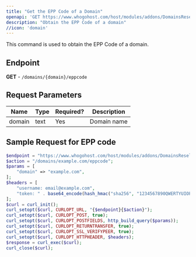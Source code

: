 ```yaml
---
title: "Get the EPP Code of a Domain"
openapi: 'GET https://www.whogohost.com/host/modules/addons/DomainsReseller/api/index.php'
description: "Obtain the EPP Code of a domain"
//icon: 'domain'
---
```


This command is used to obtain the EPP Code of a domain.

## Endpoint
**GET** - `/domains/{domain}/eppcode`

## Request Parameters

| Name   | Type | Required? | Description  |
|--------|------|-----------|--------------|
| domain | text | Yes       | Domain name  |

## Sample Request for EPP code

```php
$endpoint = "https://www.whogohost.com/host/modules/addons/DomainsReseller/api/index.php";
$action = "/domains/example.com/eppcode";
$params = [
    "domain" => "example.com",
];
$headers = [
    "username: email@example.com",
    "token: " . base64_encode(hash_hmac("sha256", "1234567890QWERTYUIOPASDFGHJKLZXCVBNM", "email@example.com:" . gmdate("y-m-d H")))
];
$curl = curl_init();
curl_setopt($curl, CURLOPT_URL, "{$endpoint}{$action}");
curl_setopt($curl, CURLOPT_POST, true);
curl_setopt($curl, CURLOPT_POSTFIELDS, http_build_query($params));
curl_setopt($curl, CURLOPT_RETURNTRANSFER, true);
curl_setopt($curl, CURLOPT_SSL_VERIFYPEER, true);
curl_setopt($curl, CURLOPT_HTTPHEADER, $headers);
$response = curl_exec($curl);
curl_close($curl);

